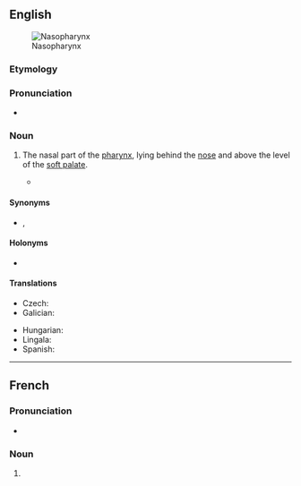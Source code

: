 ==English==
{{wikipedia}}
[[Image:Pharynx diagram-fr.svg|thumb|Nasopharynx]]

===Etymology===
{{prefix|en|naso|pharynx}}

===Pronunciation===
* {{rhymes|en|æɹɪŋks|s=4}}

===Noun===
{{en-noun|+|nasopharynges}}

# {{lb|en|anatomy}} The nasal part of the [[pharynx]], lying behind the [[nose]] and above the level of the [[soft palate]].
#* {{quote-book|1=en|year=1959|year_published=1972|author=Anthony Burgess|authorlink=Anthony Burgess|title=Beds in the East|series=The Malayan Trilogy|page=506|passage=Occasionally she gasped out "Joe!" — a flat animal cry that her slack vocal cords made unfemininely deep, that her '''nasopharynx''', choked with mucus, robbed of all resonance.}}

====Synonyms====
* {{l|en|epipharynx}}, {{l|en|rhinopharynx}}

====Holonyms====
* {{l|en|pharynx}}

====Translations====
{{trans-top|nasal part of the pharynx}}
* Czech: {{t+|cs|nosohltan|m}}
* Galician: {{t+|gl|nasofarinxe|f}}
{{trans-mid}}
* Hungarian: {{t|hu|orrgarat}}
* Lingala: {{t|ln|mongelu mwa zólo}}
* Spanish: {{t+|es|nasofaringe|f}}
{{trans-bottom}}

----

==French==

===Pronunciation===
* {{audio|fr|LL-Q150 (fra)-DSwissK-nasopharynx.wav|Audio (Switzerland)}}

===Noun===
{{fr-noun|m}}

# {{lb|fr|anatomy}} {{l|en|nasopharynx}}